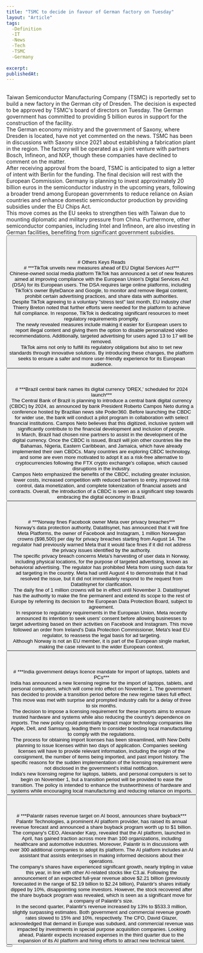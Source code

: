 ```yaml
---
title: "TSMC to decide in favour of German factory on Tuesday"
layout: "Article"
tags: 
  -Definition
  -IT
  -News
  -Tech
  -TSMC
  -Germany
  
excerpt:
publishedAt:
---
```

<br/>
Taiwan Semiconductor Manufacturing Company (TSMC) is reportedly set to build a new factory in the German city of Dresden. The decision is expected to be approved by TSMC's board of directors on Tuesday. The German government has committed to providing 5 billion euros in support for the construction of the facility.
<br/>
The German economy ministry and the government of Saxony, where Dresden is located, have not yet commented on the news. TSMC has been in discussions with Saxony since 2021 about establishing a fabrication plant in the region. The factory will be operated as a joint venture with partners Bosch, Infineon, and NXP, though these companies have declined to comment on the matter.
<br/>
After receiving approval from the board, TSMC is anticipated to sign a letter of intent with Berlin for the funding. The final decision will rest with the European Commission. Germany is planning to invest approximately 20 billion euros in the semiconductor industry in the upcoming years, following a broader trend among European governments to reduce reliance on Asian countries and enhance domestic semiconductor production by providing subsidies under the EU Chips Act.
<br/>
This move comes as the EU seeks to strengthen ties with Taiwan due to mounting diplomatic and military pressure from China. Furthermore, other semiconductor companies, including Intel and Infineon, are also investing in German facilities, benefiting from significant government subsidies.
<br/>
<Button
  address="https://www.reuters.com/technology/tsmc-decide-favour-german-factory-tuesday-handelsblatt-2023-08-07/"
  text="Source"
/>
<br/>
<br/>
<br/>
<br/>
# Others Keys Reads
<br/>
# ***TikTok unveils new measures ahead of EU Digital Services Act***
<br/>
<Image src="/tiktok-EU.jpg" alt="" width={600} height={500} />
<br />
Chinese-owned social media platform TikTok has announced a set of new features aimed at improving compliance with the European Union's Digital Services Act (DSA) for its European users. The DSA requires large online platforms, including TikTok's owner ByteDance and Google, to monitor and remove illegal content, prohibit certain advertising practices, and share data with authorities.
<br/>
Despite TikTok agreeing to a voluntary "stress test" last month, EU industry chief Thierry Breton noted that further efforts were needed for the platform to achieve full compliance. In response, TikTok is dedicating significant resources to meet regulatory requirements promptly.
<br/>
The newly revealed measures include making it easier for European users to report illegal content and giving them the option to disable personalized video recommendations. Additionally, targeted advertising for users aged 13 to 17 will be removed.
<br/>
TikTok aims not only to fulfill its regulatory obligations but also to set new standards through innovative solutions. By introducing these changes, the platform seeks to ensure a safer and more user-friendly experience for its European audience.
<br/><Button
  address="https://www.reuters.com/technology/tiktok-unveils-new-measures-ahead-eu-digital-services-act-2023-08-04/"
  text="Source"
/>
<br/>
<br/>
<br/>
# ***Brazil central bank names its digital currency 'DREX,' scheduled for 2024 launch***
<br/>
<Image src="/FQDMIY6RDFFYBGMHKK25GBQYGY.jpeg" alt="" width={600} height={500} />
<br />
The Central Bank of Brazil is planning to introduce a central bank digital currency (CBDC) by 2024, as announced by bank President Roberto Campos Neto during a conference hosted by Brazilian news site Poder360. Before launching the CBDC for wider use, the bank will conduct a pilot program in collaboration with select financial institutions. Campos Neto believes that this digitized, inclusive system will significantly contribute to the financial development and inclusion of people.
<br/>
In March, Brazil had chosen nine partners to assist in the development of the digital currency. Once the CBDC is issued, Brazil will join other countries like the Bahamas, Nigeria, Eastern Caribbean, and Jamaica, which have already implemented their own CBDCs. Many countries are exploring CBDC technology, and some are even more motivated to adopt it as a risk-free alternative to cryptocurrencies following the FTX crypto exchange's collapse, which caused disruptions in the industry.
<br/>
Campos Neto emphasized the benefits of the CBDC, including greater inclusion, lower costs, increased competition with reduced barriers to entry, improved risk control, data monetization, and complete tokenization of financial assets and contracts. Overall, the introduction of a CBDC is seen as a significant step towards embracing the digital economy in Brazil.
<br/>
<Button
  address="https://www.coindesk.com/policy/2022/12/13/brazil-central-bank-plans-to-launch-a-cbdc-in-2024/"
  text="Source"
/>
<br/>
<br/>
<br/>
# ***Norway fines Facebook owner Meta over privacy breaches***
<br/>
<Image src="/tag_reuters.com,2023_newsml_LYNXMPEJ760N6_12023-08-07T191013Z_1_LYNXMPEJ760N6_RTROPTP_3_META-PLATFORMS-AI-CHATBOTS.jpg" alt="" width={600} height={500} />
<br />
Norway's data protection authority, Datatilsynet, has announced that it will fine Meta Platforms, the owner of Facebook and Instagram, 1 million Norwegian crowns ($98,500) per day for privacy breaches starting from August 14. The regulator had previously warned Meta that it would face fines if it did not address the privacy issues identified by the authority.
<br/>
The specific privacy breach concerns Meta's harvesting of user data in Norway, including physical locations, for the purpose of targeted advertising, known as behavioral advertising. The regulator has prohibited Meta from using such data for ad targeting in the country. Meta had until August 4 to demonstrate that it had resolved the issue, but it did not immediately respond to the request from Datatilsynet for clarification.
<br/>
The daily fine of 1 million crowns will be in effect until November 3. Datatilsynet has the authority to make the fine permanent and extend its scope to the rest of Europe by referring its decision to the European Data Protection Board, subject to agreement.
<br/>
In response to regulatory requirements in the European Union, Meta recently announced its intention to seek users' consent before allowing businesses to target advertising based on their activities on Facebook and Instagram. This move followed an order from Ireland's Data Protection Commissioner, Meta's lead EU regulator, to reassess the legal basis for ad targeting.
<br/>
Although Norway is not an EU member, it is part of the European single market, making the case relevant to the wider European context.
<br/>
<Button
  address="https://www.usnews.com/news/technology/articles/2023-08-07/norway-data-regulator-to-fine-meta-over-privacy-breaches"
  text="Source"
/>
<br/>
<br/>
<br/>
# ***India government delays licence mandate for import of laptops, tablets and PCs***
<br/>
<Image src="/ultrabook-laptops_189924f9813_large.jpg" alt="" width={600} height={500} />
<br />
India has announced a new licensing regime for the import of laptops, tablets, and personal computers, which will come into effect on November 1. The government has decided to provide a transition period before the new regime takes full effect. This move was met with surprise and prompted industry calls for a delay of three to six months.
<br/>
The decision to impose a licensing requirement for these imports aims to ensure trusted hardware and systems while also reducing the country's dependence on imports. The new policy could potentially impact major technology companies like Apple, Dell, and Samsung, leading them to consider boosting local manufacturing to comply with the regulations.
<br/>
The process for obtaining import licenses has been streamlined, with New Delhi planning to issue licenses within two days of application. Companies seeking licenses will have to provide relevant information, including the origin of the consignment, the number of items being imported, and past import history. The specific reasons for the sudden implementation of the licensing requirement were not disclosed in the government's initial notification.
<br/>
India's new licensing regime for laptops, tablets, and personal computers is set to begin on November 1, but a transition period will be provided to ease the transition. The policy is intended to enhance the trustworthiness of hardware and systems while encouraging local manufacturing and reducing reliance on imports.
<br/>
<Button
  address="https://gulfnews.com/business/retail/india-government-delays-licence-mandate-for-import-of-laptops-tablets-and-pcs-1.1691172540289"
  text="Source"
/>
<br/>
<br/>
<br/>
# ***Palantir raises revenue target on AI boost, announces share buyback***
<br/>
<Image src="/5e7ba70eaf8f6b17884fdb13d6bf480b.jpeg" alt="" width={600} height={500} />
<br />
Palantir Technologies, a prominent AI platform provider, has raised its annual revenue forecast and announced a share buyback program worth up to $1 billion. The company's CEO, Alexander Karp, revealed that the AI platform, launched in April, has gained traction across more than 100 organizations, including healthcare and automotive industries. Moreover, Palantir is in discussions with over 300 additional companies to adopt its platform. The AI platform includes an AI assistant that assists enterprises in making informed decisions about their operations.
<br/>
The company's shares have experienced significant growth, nearly tripling in value this year, in line with other AI-related stocks like C3.ai. Following the announcement of an expected full-year revenue above $2.21 billion (previously forecasted in the range of $2.19 billion to $2.24 billion), Palantir's shares initially dipped by 10%, disappointing some investors. However, the stock recovered after the share buyback program was revealed, which is seen as a significant move for a company of Palantir's size.
<br/>
In the second quarter, Palantir's revenue increased by 13% to $533.3 million, slightly surpassing estimates. Both government and commercial revenue growth rates slowed to 15% and 10%, respectively. The CFO, David Glazer, acknowledged that demand in Europe was subdued, and commercial revenue was impacted by investments in special purpose acquisition companies. Looking ahead, Palantir expects increased expenses in the third quarter due to the expansion of its AI platform and hiring efforts to attract new technical talent.
<br/>
<Button
  address="https://ca.finance.yahoo.com/news/palantir-raises-annual-revenue-forecast-201711641.html?guccounter=1&guce_referrer=aHR0cHM6Ly93d3cuZ29vZ2xlLmNvbS8&guce_referrer_sig=AQAAANrzaolhmAbcCJvK0ZMufow14LMFdqA5ln1t7FjZ8NQ05hvJS6TbcRXRU5LEY6cKELHis02B4JcdSnXYJoZ6-aaD3KXYbxj1KBHDYiU5vf8uvf53sDxcEeD8xw1lhnxwIbhZIRPdY7B60_TdVKbe_ovd4V6llGFNpDfRgOXUpv4A"
  text="Source"
/>